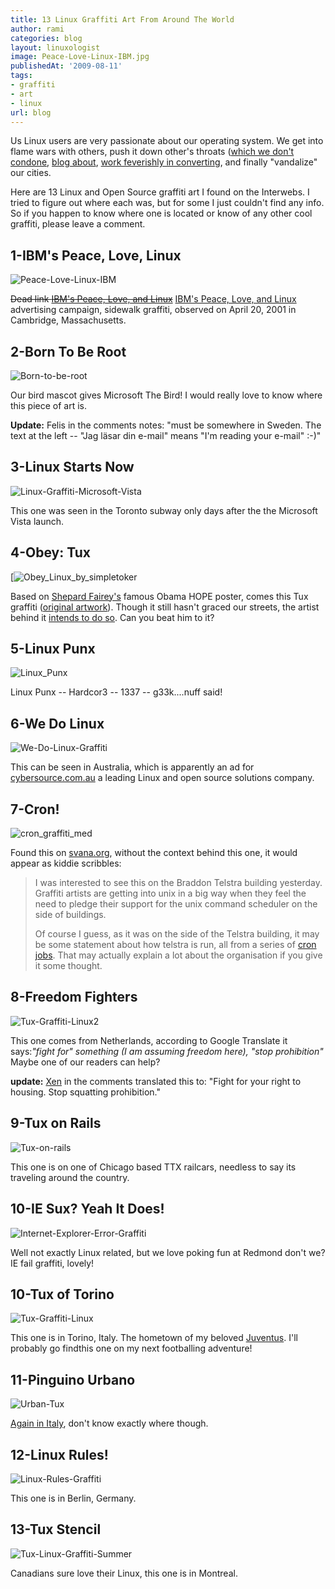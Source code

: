 ```yaml
---
title: 13 Linux Graffiti Art From Around The World
author: rami
categories: blog 
layout: linuxologist
image: Peace-Love-Linux-IBM.jpg
publishedAt: '2009-08-11'
tags:
- graffiti
- art
- linux
url: blog
---
```


Us Linux users are very passionate about our operating system. We get into flame wars with others, push it down other's throats ([which we don't condone](/2008/11/14/help-spread-linux-without-preaching-it), [blog about](/2008/05/02/30-blogs-every-open-source-enthusiast-should-keep-an-eye-on), [work feverishly in converting](/2007/12/27/howto-convert-a-friend-to-linux), and finally "vandalize" our cities.

Here are 13 Linux and Open Source graffiti art I found on the Interwebs. I tried to figure out where each was, but for some I just couldn't find any info. So if you happen to know where one is located or know of any other cool graffiti, please leave a comment.

## 1-IBM's Peace, Love, Linux

![Peace-Love-Linux-IBM](/assets/images/content/blog/Peace-Love-Linux-IBM.jpg)

<s>Dead link [IBM's Peace, Love, and Linux](http://archives.cnn.com/2001/TECH/industry/04/19/ibm.guerilla.idg/index.html)</s> [IBM's Peace, Love, and Linux](http://www.motherjones.com/politics/2001/07/peace-love-and-marketing) advertising campaign, sidewalk graffiti, observed on April 20, 2001 in Cambridge, Massachusetts.

## 2-Born To Be Root

![Born-to-be-root](/assets/images/content/blog/Born-to-be-root.jpg)

Our bird mascot gives Microsoft The Bird! I would really love to know where this piece of art is.

**Update:** Felis in the comments notes: "must be somewhere in Sweden. The text at the left -- "Jag läsar din e-mail"  means "I'm reading your e-mail"  :-)"

## 3-Linux Starts Now

![Linux-Graffiti-Microsoft-Vista](/assets/images/content/blog/Linux-Graffiti-Microsoft-Vista1.jpg)

This one was seen in the Toronto subway only days after the the Microsoft Vista launch.

## 4-Obey: Tux

[![Obey_Linux_by_simpletoker](/assets/images/content/blog/Obey_Linux_by_simpletoker.jpg)

Based on [Shepard Fairey's](http://en.wikipedia.org/wiki/Shepard_Fairey) famous Obama HOPE poster, comes this Tux graffiti ([original artwork](http://simpletoker.deviantart.com/art/Obey-Linux-130855300)). Though it still hasn't graced our streets, the artist behind it [intends to do so](http://simpletoker.deviantart.com/art/Obey-Linux-130855300). Can you beat him to it?

## 5-Linux Punx

![Linux_Punx](/assets/images/content/blog/Linux_Punx.jpg)

Linux Punx -- Hardcor3 -- 1337 -- g33k....nuff said!

## 6-We Do Linux

![We-Do-Linux-Graffiti](/assets/images/content/blog/We-Do-Linux-Graffiti.jpg)

This can be seen in Australia,   which is apparently an ad for [cybersource.com.au](http://cybersource.com.au) a leading Linux and open source solutions company.

## 7-Cron!

![cron_graffiti_med](/assets/images/content/blog/cron_graffiti_med-1024x768.jpg)

Found this on [svana.org](http://svana.org/sjh/diary/2007/05/21#2007-05-21_01), without the context behind this one, it would appear as kiddie scribbles:

> I was interested to see this on the Braddon Telstra building yesterday. Graffiti artists are getting into unix in a big way when they feel the need to pledge their support for the unix command scheduler on the side of buildings.
> 
> Of course I guess, as it was on the side of the Telstra building, it may be some statement about how telstra is run, all from a series of [cron jobs](http://en.wikipedia.org/wiki/Cron). That may actually explain a lot about the organisation if you give it some thought.
> 

## 8-Freedom Fighters

![Tux-Graffiti-Linux2](/assets/images/content/blog/Tux-Graffiti-Linux2.jpg)

This one comes from Netherlands, according to Google Translate it says:_"fight for" something (I am assuming freedom here), "stop prohibition"_ Maybe one of our readers can help? 

**update:** [Xen](http://twitter.com/xen_yasai) in the comments translated this to: "Fight for your right to housing. Stop squatting prohibition."

## 9-Tux on Rails

![Tux-on-rails](/assets/images/content/blog/Tux-on-rails.png)

This one is on one of Chicago based TTX railcars, needless to say its traveling around the country.

## 10-IE Sux? Yeah It Does!

![Internet-Explorer-Error-Graffiti](/assets/images/content/blog/Internet-Explorer-Error-Graffiti.jpg)

Well not exactly Linux related, but we love poking fun at Redmond don't we? IE fail graffiti, lovely!

## 10-Tux of Torino

![Tux-Graffiti-Linux](/assets/images/content/blog/Tux-Graffiti-Linux.jpg)

This one is in Torino, Italy. The hometown of my beloved [Juventus](http://en.wikipedia.org/wiki/Juventus_F.C.). I'll probably go findthis one on my next footballing adventure!

## 11-Pinguino Urbano

![Urban-Tux](/assets/images/content/blog/Urban-Tux.png)

[Again in Italy](http://www.flickr.com/photos/natphilosophy/1053933081/), don't know exactly where though.

## 12-Linux Rules!

![Linux-Rules-Graffiti](/assets/images/content/blog/Linux-Rules-Graffiti.jpg)

This one is in Berlin, Germany.

## 13-Tux Stencil

![Tux-Linux-Graffiti-Summer](/assets/images/content/blog/Tux-Linux-Graffiti-Summer.jpg)

Canadians sure love their Linux, this one is in Montreal.
